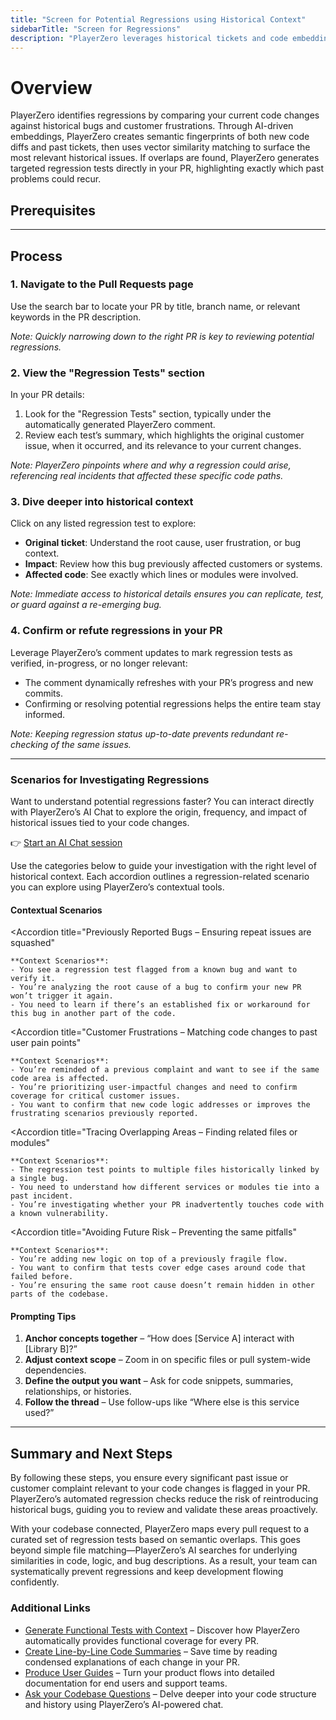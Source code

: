```yaml
---
title: "Screen for Potential Regressions using Historical Context"
sidebarTitle: "Screen for Regressions"
description: "PlayerZero leverages historical tickets and code embeddings to automatically generate regression tests for your pull requests."
---
```



# Overview

PlayerZero identifies regressions by comparing your current code changes against historical bugs and customer frustrations. Through AI-driven embeddings, PlayerZero creates semantic fingerprints of both new code diffs and past tickets, then uses vector similarity matching to surface the most relevant historical issues. If overlaps are found, PlayerZero generates targeted regression tests directly in your PR, highlighting exactly which past problems could recur.

## **Prerequisites**

<SourceControlManagement/>

---

## **Process**

### 1. Navigate to the Pull Requests page

Use the search bar to locate your PR by title, branch name, or relevant keywords in the PR description.

*Note: Quickly narrowing down to the right PR is key to reviewing potential regressions.*

### 2. View the "Regression Tests" section

In your PR details:
1. Look for the "Regression Tests" section, typically under the automatically generated PlayerZero comment.  
2. Review each test’s summary, which highlights the original customer issue, when it occurred, and its relevance to your current changes.

*Note: PlayerZero pinpoints where and why a regression could arise, referencing real incidents that affected these specific code paths.* 

### 3. Dive deeper into historical context

Click on any listed regression test to explore:
- **Original ticket**: Understand the root cause, user frustration, or bug context.  
- **Impact**: Review how this bug previously affected customers or systems.  
- **Affected code**: See exactly which lines or modules were involved.

*Note: Immediate access to historical details ensures you can replicate, test, or guard against a re-emerging bug.*

### 4. Confirm or refute regressions in your PR

Leverage PlayerZero’s comment updates to mark regression tests as verified, in-progress, or no longer relevant:
- The comment dynamically refreshes with your PR’s progress and new commits.
- Confirming or resolving potential regressions helps the entire team stay informed.

*Note: Keeping regression status up-to-date prevents redundant re-checking of the same issues.*

---

### Scenarios for Investigating Regressions

Want to understand potential regressions faster? You can interact directly with PlayerZero’s AI Chat to explore the origin, frequency, and impact of historical issues tied to your code changes.

👉 [Start an AI Chat session](https://app.playerzero.ai/chat)

Use the categories below to guide your investigation with the right level of historical context. Each accordion outlines a regression-related scenario you can explore using PlayerZero’s contextual tools.

#### **Contextual Scenarios**

<AccordionGroup>

  <Accordion 
    title="Previously Reported Bugs – Ensuring repeat issues are squashed"
  >
    **Context Scenarios**:
    - You see a regression test flagged from a known bug and want to verify it.
    - You’re analyzing the root cause of a bug to confirm your new PR won’t trigger it again.
    - You need to learn if there’s an established fix or workaround for this bug in another part of the code.
  </Accordion>

  <Accordion 
    title="Customer Frustrations – Matching code changes to past user pain points"
  >
    **Context Scenarios**:
    - You’re reminded of a previous complaint and want to see if the same code area is affected.
    - You’re prioritizing user-impactful changes and need to confirm coverage for critical customer issues.
    - You want to confirm that new code logic addresses or improves the frustrating scenarios previously reported.
  </Accordion>

  <Accordion 
    title="Tracing Overlapping Areas – Finding related files or modules"
  >
    **Context Scenarios**:
    - The regression test points to multiple files historically linked by a single bug.
    - You need to understand how different services or modules tie into a past incident.
    - You’re investigating whether your PR inadvertently touches code with a known vulnerability.
  </Accordion>

  <Accordion 
    title="Avoiding Future Risk – Preventing the same pitfalls"
  >
    **Context Scenarios**:
    - You’re adding new logic on top of a previously fragile flow.
    - You want to confirm that tests cover edge cases around code that failed before.
    - You’re ensuring the same root cause doesn’t remain hidden in other parts of the codebase.
  </Accordion>

</AccordionGroup>

#### **Prompting Tips**

1. **Anchor concepts together** – “How does [Service A] interact with [Library B]?”
2. **Adjust context scope** – Zoom in on specific files or pull system-wide dependencies.
3. **Define the output you want** – Ask for code snippets, summaries, relationships, or histories.
4. **Follow the thread** – Use follow-ups like “Where else is this service used?” 

---

## Summary and Next Steps

By following these steps, you ensure every significant past issue or customer complaint relevant to your code changes is flagged in your PR. PlayerZero’s automated regression checks reduce the risk of reintroducing historical bugs, guiding you to review and validate these areas proactively.

With your codebase connected, PlayerZero maps every pull request to a curated set of regression tests based on semantic overlaps. This goes beyond simple file matching—PlayerZero’s AI searches for underlying similarities in code, logic, and bug descriptions. As a result, your team can systematically prevent regressions and keep development flowing confidently.

### Additional Links

- [Generate Functional Tests with Context](/use-cases/analyze-code-quality/analyze-code-quality-UC3) – Discover how PlayerZero automatically provides functional coverage for every PR.  
- [Create Line-by-Line Code Summaries](/use-cases/analyze-code-quality/analyze-code-quality-UC3) – Save time by reading condensed explanations of each change in your PR.  
- [Produce User Guides](/use-cases/create-documentation/create-documentation-UC3) – Turn your product flows into detailed documentation for end users and support teams.  
- [Ask your Codebase Questions](/use-cases/retrieve-insights-from-code/retrieve-insights-from-code-UC1) – Delve deeper into your code structure and history using PlayerZero’s AI-powered chat.


